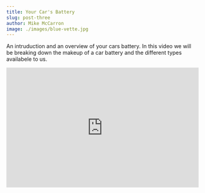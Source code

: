 ```yaml
---
title: Your Car's Battery
slug: post-three
author: Mike McCarron
image: ./images/blue-vette.jpg
---
```


An intruduction and an overview of your cars battery. In this video we will be breaking
down the makeup of a car battery and the different types availabele to us.

<iframe
  width="100%"
  height="315"
  src="https://www.youtube.com/embed/wGNNg-93r_Q"
  frameborder="0"
  allow="accelerometer; autoplay; clipboard-write; encrypted-media; gyroscope; picture-in-picture"
  allowfullscreen
></iframe>

